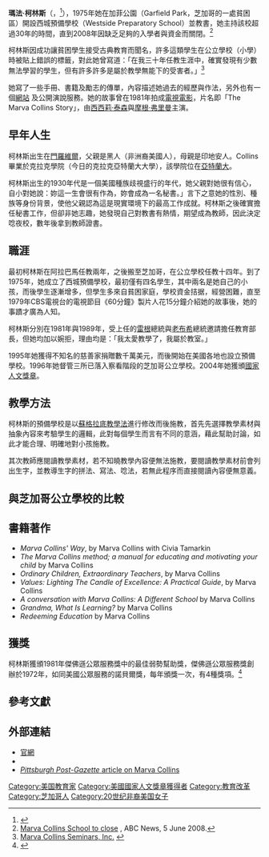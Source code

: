 '''瑪法·柯林斯'''（{{lang-en|Marva N. Collins}}，{{bd|1936年|8月31日|2015年|6月24日|catIdx=Collins}}<ref>{{Cite web |url=http://chicago.cbslocal.com/2015/06/25/chicago-education-pioneer-marva-collins-78-dies/ |title=Chicago Education Pioneer Marva Collins, 78, Dies |accessdate=2015-06-27 |archive-date=2016-03-02 |archive-url=https://web.archive.org/web/20160302074156/http://chicago.cbslocal.com/2015/06/25/chicago-education-pioneer-marva-collins-78-dies/ |dead-url=no }}</ref>），1975年她在加菲公園（Garfield Park，芝加哥的一處貧困區）開設西城預備學校（Westside Preparatory School）並教書，她主持該校超過30年的時間，直到2008年因缺乏足夠的入學者與資金而關閉。<ref name=abc>[http://abclocal.go.com/wls/story?id=6188122&section=news/local Marva Collins School to close] {{Wayback|url=http://abclocal.go.com/wls/story?id=6188122&section=news%2Flocal |date=20140424103847 }}, ABC News, 5 June 2008.</ref>

柯林斯因成功讓貧困學生接受古典教育而聞名，許多這類學生在公立學校（小學）時被貼上錯誤的標籤，對此她曾寫道：「在我三十年任教生涯中，確實發現有少數無法學習的學生，但有許多許多是屬於教學無能下的受害者。」<ref name=mccomments>[http://www.marvacollins.com/comments.html Marva Collins Seminars, Inc.] {{webarchive|url=https://web.archive.org/web/20110106043548/http://www.marvacollins.com/comments.html |date=2011-01-06 }}</ref>

她寫了一些手冊、書籍及勵志的傳單，內容描述她過去的經歷與作法，另外也有一個[http://www.marvacollins.com/ 網站] {{Wayback|url=http://www.marvacollins.com/ |date=20141220112822 }}及公開演說服務。她的故事曾在1981年拍成[[電視電影|電視電影]]，片名即「The Marva Collins Story」，由[[西西莉·泰森|西西莉·泰森]]與[[摩根·弗里曼|摩根·弗里曼]]主演。

==早年人生==
柯林斯出生在[[門羅維爾_(阿拉巴馬州)|門羅維爾]]，父親是黑人（非洲裔美國人），母親是印地安人。Collins畢業於克拉克學院（今日的克拉克亞特蘭大大學），該學院位在[[亞特蘭大|亞特蘭大]]。

柯林斯出生的1930年代是一個美國種族歧視盛行的年代，她父親對她很有信心，自小對她說：妳這一生會很有作為，妳會成為一名秘書。」言下之意她的性別、種族等身份背景，使他父親認為這是現實環境下的最高工作成就。柯林斯之後確實擔任秘書工作，但卻非她志趣，她發現自己對教書有熱情，期望成為教師，因此決定唸夜校，數年後拿到教師證書。

==職涯==
最初柯林斯在阿拉巴馬任教兩年，之後搬至芝加哥，在公立學校任教十四年。到了1975年，她成立了西城預備學校，最初僅有四名學生，其中兩名是她自己的小孩，而後學生逐漸增多，但學生多來自貧困家庭，學校資金拮据，經營困難，直至1979年CBS電視台的電視節目《60分鐘》製片人花15分鐘介紹她的故事後，她的事蹟才廣為人知。

柯林斯分別在1981年與1989年，受上任的[[罗纳德·里根|雷根]]總統與[[乔治·赫伯特·沃克·布什|老布希]]總統邀請擔任教育部長，但她均加以婉拒，理由均是：「我太愛教學了，我屬於教室。」

1995年她獲得不知名的慈善家捐贈數千萬美元，而後開始在美國各地也設立預備學校。1996年她督管三所已落入察看階段的芝加哥公立學校。2004年她獲頒[[國家人文獎章|國家人文獎章]]。

==教學方法==
柯林斯的預備學校是以[[蘇格拉底教學法|蘇格拉底教學法]]進行修改而後施教，首先先選擇教學素材與抽象內容來考驗學生的邏輯，此對每個學生而言有不同的意涵，藉此幫助討論，如此才能合理、明確地對小孩施教。

其次教師應閱讀教學素材，若不知曉教學內容便無法施教，要閱讀教學素材前會列出生字，並教導生字的拼法、寫法、唸法，若無此程序而直接閱讀內容便無意義。

==與芝加哥公立學校的比較==

==書籍著作==
*''Marva Collins' Way'', by Marva Collins with Civia Tamarkin
*''The Marva Collins method; a manual for educating and motivating your child'' by Marva Collins
*''Ordinary Children, Extraordinary Teachers'', by Marva Collins
*''Values: Lighting The Candle of Excellence: A Practical Guide'', by Marva Collins
*''A conversation with Marva Collins: A Different School'' by Marva Collins
*''Grandma, What Is Learning?'' by Marva Collins
*''Redeeming Education'' by Marva Collins

==獲獎==
柯林斯獲頒1981年傑佛遜公眾服務獎中的最佳弱勢幫助獎，傑佛遜公眾服務獎創辦於1972年，如同美國公眾服務的諾貝爾獎，每年頒獎一次，有4種獎項。<ref>{{Cite web |url=http://www.jeffersonawards.org/pastwinners/national |title=存档副本 |access-date=2013-08-29 |archive-url=https://web.archive.org/web/20101124043935/http://jeffersonawards.org/pastwinners/national |archive-date=2010-11-24 |dead-url=yes }}</ref>

==參考文獻==
{{reflist}}

==外部連結==
*[http://www.marvacollins.com 官網] {{Wayback|url=http://www.marvacollins.com/ |date=20141220112822 }}
*{{imdb title|id=0082719|title=The Marva Collins Story}}
*[http://www.post-gazette.com/forum/19990606kelly7.asp ''Pittsburgh Post-Gazette'' article on Marva Collins] {{Wayback|url=http://www.post-gazette.com/forum/19990606kelly7.asp |date=20110629035702 }}
{{Authority control}}
{{DEFAULTSORT:Collins, Marva}}
[[Category:美国教育家|Category:美国教育家]]
[[Category:美國國家人文獎章獲得者|Category:美國國家人文獎章獲得者]]
[[Category:教育改革|Category:教育改革]]
[[Category:芝加哥人|Category:芝加哥人]]
[[Category:20世纪非裔美国女子|Category:20世纪非裔美国女子]]